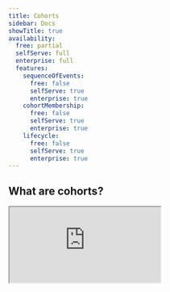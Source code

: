 ```yaml
---
title: Cohorts
sidebar: Docs
showTitle: true
availability:
  free: partial
  selfServe: full
  enterprise: full
  features:
    sequenceOfEvents:
      free: false
      selfServe: true
      enterprise: true
    cohortMembership:
      free: false
      selfServe: true
      enterprise: true
    lifecycle:
      free: false
      selfServe: true
      enterprise: true
---
```




## What are cohorts?

<iframe
    src="https://www.youtube-nocookie.com/embed/2jQco8hEvTI?start=375"
    className="rounded shadow-xl"
/>

Cohorts enable you to easily create a list of users who have something in common, such as completing an [action](/docs/data/actions) or having the same [property](/docs/product-analytics/person-properties).

Here are a few examples of the cohorts you can create:

- Users who work at the same company.
- Users who used your app in the last week.
- Users who churned from your product.
- Users who signed up recently.
- Users who viewed the signup page, but didn't convert.

Your cohorts are available in the [People](https://us.posthog.com/persons) page under the [Cohorts](https://us.posthog.com/cohorts) tab.

> **Note:** Cohorts rely on [person properties](/docs/product-analytics/person-properties), so you need to capture identified events to create them. 

## Where can you use cohorts?

You can use cohorts in many different ways, such as:

- In [trends](/docs/product-analytics/trends), funnels, retention, user paths, stickiness, and lifecycle insights
- As a filter on any product analytics dashboard
- To target feature flags, experiments, and user surveys
- To filter the session replay list and create playlists
- Filter live events on the Activity page
- Filter users on the People page

You can use cohorts to answer questions like:

- "Are people at company X using our app frequently?"
- "What percentage of the users who signed up last week are still using our app?"
- "Which features are power users using the most?"

## How are cohorts different from groups?

Cohorts are sometimes confused with [groups](/docs/product-analytics/group-analytics), but they each serve different purposes:

- **Cohorts** represent a specific set of users – e.g., a list of users who's email contains a certain string (like a company's domain).

- **Groups** aggregate events based on entities, such as organizations or companies, but do not necessarily connect to a user. They enable you to analyze trends, insights, and dashboards at an entity-level (like a company or organization), as opposed to a user-level.
 
Groups require additional code in your app to set up, while cohorts are created in PostHog and don't require additional code. This makes cohorts easier to use and quicker to get started. 

If your only goal is to create a **list of users** with something in common, we recommend cohorts instead of groups.

## How to create a cohort

Once you've captured identified events, there are two ways to create a new cohort:

### Method 1: Create a new cohort directly from an insight

You can create cohorts using data from insights such as trends, [funnels](/docs/product-analytics/funnels), [user paths](/docs/product-analytics/paths) and [lifecycles](/docs/product-analytics/lifecycle).

1. Go to [insights](https://us.posthog.com/insights) and open any insight that's aggregated at a user-level, like `unique users` or `weekly active user`. 

2. Click a data point in the visualization to view the [persons](/docs/data/persons) represented in the underlying data.

3. In the modal popup, click **Save as cohort** at the bottom.

The video below shows how to create a new cohort from a trend, although you can similarly create a cohort from a funnel, user path, or any other insight.

<ProductVideo
    videoLight={createCohortLight} 
    videoDark={createCohortDark}
    alt="How to create a cohort from a trend" 
    classes="rounded"
/>

### Method 2: Create a new cohort from the cohorts page

1. Navigate to the [People](https://us.posthog.com/persons) page within the sidebar, then click on the [Cohorts tab](https://us.posthog.com/cohorts).

2. Click **+ New Cohort** on the top right.

<ProductScreenshot
    imageLight={cohortsPageLight} 
    imageDark={cohortsPageDark}
    alt="left hand navigation for cohorts" 
    classes="rounded"
/>

## Static and dynamic cohorts

You have two options when creating a cohort:

1. **Static cohorts**, lists of users that don't change over time (unless you update them manually). For example, all the users who signed up to your app in January 2024.

2. **Dynamic cohorts**, which are automatically updated based on a specific condition – e.g. all users who have performed a specific event or action in your app.

### Static cohorts

Static cohorts are created from insights, by uploading a CSV of users, or by duplicating a dynamic cohort.

The CSV file only requires a single column with the user's distinct ID. The very first row (the header) will be skipped during import.

To update the list, you can either upload another CSV to add more users, or use the interface to remove users.

### Dynamic cohorts

Dynamic cohorts can be based on existing cohorts, and support the following criteria:

#### Behavioral

| **Event or action**                                             | **Example**                                                                                                        |
|------------------------------------------------------|--------------------------------------------------------------------------------------------------------------------|
| **Completed event or action**                        | Completed `user signed up` in the last 30 days                                                                     |
| **Did not complete event or action**                 | Did not complete `user signed up` in the last 2 months                                                             |
| **Completed event or action multiple times**         | Completed `watched video` 5 times in the last 2 weeks                                                              |
| **Completed a sequence of events or actions**        | Completed `user signed up` in the last 5 days followed by `watched video` within 1 day of the initial event        |
| **Did not complete a sequence of events or actions** | Did not complete `user signed up` in the last 5 days followed by `watched video` within 1 day of the initial event |

You can select `days`, `weeks`, `months` or `years` time ranges here.

#### Person properties

Has or doesn't have a person property with the following operators:

| **Operator**                                 | **Example**                                           |
|----------------------------------------------|-------------------------------------------------------|
| `equals` or `does not equal`                 | `Pineapple on pizza` property `does not equal` "true" |
| `contains` or `does not contain`             | `email` property `does not contain` "gmail"           |
| `matches regex` or `does not match regex`    | `Country code` property `matches regex` "us|uk|aus"   |
| `greater than` or `greater than or equal to` | `Age` property is `greater than` "21"                 |
| `less than` or `less than or equal to`       | `Age property is `less than or equal to` "21"         |
| `is set` or `is not set`                     | `UTM Source` property `is not set`                    |
| `between` or `not between`                   | `Age` property is between "18" and "30"               |
| `minimum` or `maximum` value                 | `Organization size` property `minimum` of "5"         |

#### Lifecycle

| **Criteria**                       | **Example**                                                                                         |
|----------------------------------------|-----------------------------------------------------------------------------------------------------|
| **Completed and event for first time** | Completed `shared insight` event for the first time in the "last 30 days"                           |
| **Completed an event regularly**       | Completed `shared insight` at least "3 times per week" for at least "3 of the last 5 periods"       |
| **Stopped doing an event**             | Stopped doing `shared insight` event in the "last 5 days" but had done it in the "5 days prior"     |
| **Started doing event again**          | Started doing `shared insight` event in the "last 5 days" but had not done it in the "5 days prior" |

You can select `days`, `weeks`, `months` or `years` time ranges here.

## FAQ

### How often are dynamic cohorts updated?

Dynamic cohorts are updated once every 24 hours.

### Can you use a dynamic behavioral cohort as a feature flag target?

 No. To target a dynamic cohort for a feature flag, A/B test, or survey, you must first duplicate it to a static cohort.
 
 ### Can you use groups in cohorts?
 
 Not yet, but we are working on [rewriting cohort calculations in HogQL](/teams/product-analytics#goals) which will unlock your ability to do this. 
 
### Further reading

- [How to track new and returning users in PostHog](/tutorials/track-new-returning-users)
- [How to identify and analyze power users](/tutorials/power-users)
- [How to filter out internal users](/tutorials/filter-internal-users)
